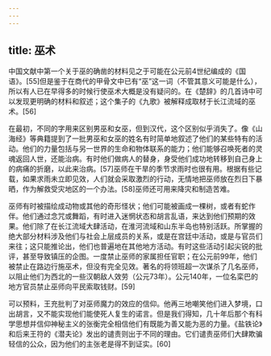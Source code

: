 ```yaml
---
---
---
```

title: 巫术
---



中国文献中第一个关于巫的确凿的材料见之于可能在公元前4世纪编成的《国语》。[55]但是鉴于在商代的甲骨文中已有“巫”这一词（不管其意义可能是什么），所以有人已在早得多的时候行使巫术大概是没有疑问的。在《楚辞》的几首诗中可以发现更明确的材料和叙述；这个集子的《九歌》被解释成取材于长江流域的巫术。[56]

在最初，不同的字用来区别男巫和女巫，但到汉代，这个区别似乎消失了。像《山海经》等典籍提到了一批男巫和女巫的姓名有时简单地叙述了他们的某些特有的活动。他们的力量包括与另一世界的生命和物体联系的能力；他们能够召唤死者的灵魂返回人世，还能治病。有时他们做病人的替身，身受他们成功地转移到自己身上的病痛的折磨，以此来治病。[57]巫师在干旱的季节求雨时也很有用。根据有些记载，如果求雨未立即见效，人们就会采取激烈的行动，无情地把巫师放在烈日下暴晒，作为解救受灾地区的一个办法。[58]巫师还可用来降灾和制造苦难。

巫师有时被描绘成动物或其他的奇形怪状；他们可能被画成一棵树，或者有蛇作伴。他们通过念咒或舞蹈，有时进入迷惘状态和胡言乱语，来达到他们预期的效果。他们除了在长江流域大肆活动，在淮河流域和山东半岛也特别活跃。所掌握的绝大部分材料涉及他们与社会上层成员的关系，或是在宫廷中活动，或是与官员们来往；这只能推论出，他们也普遍地在其他地方活动。有时这些活动引起尖锐的批评，甚至导致镇压的企图。一度禁止巫师的家属担任官职；在公元前99年，他们被禁止在路边行施巫术，但没有完全见效。著名的将领班超一次谋杀了几名巫师，以阻止他们为西北的一些汉朝敌人效劳（公元73年）。公元140年，一位名栾巴的地方官员禁止巫师向平民索取钱财。[59]

可以预料，王充批判了对巫师魔力的效应的信仰。他再三地嘲笑他们进入梦境，口出胡言，又不能实现他们能使死人复生的诺言。但是我们得知，几十年后那个有科学思想并信仰神秘主义的张衡完全相信他们有既能为善又能为恶的力量。《盐铁论》和后来王符的《潜夫论》发出的谴责则出于不同的理由。它们谴责巫师们大肆欺骗轻信的公众，因为他们的主张老是得不到证实。[60]